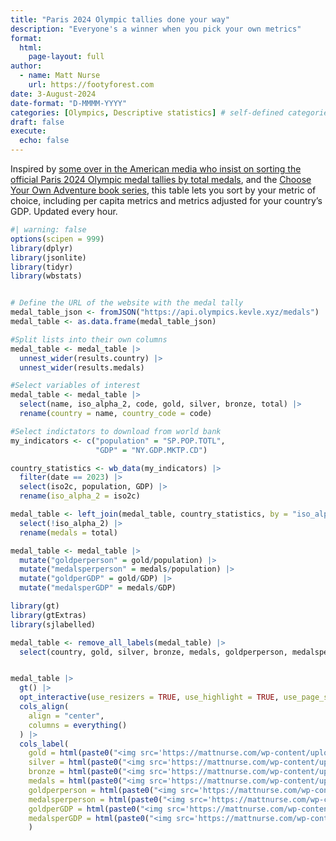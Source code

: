 ```yaml
---
title: "Paris 2024 Olympic tallies done your way"
description: "Everyone's a winner when you pick your own metrics"
format: 
  html:
    page-layout: full
author:
  - name: Matt Nurse
    url: https://footyforest.com
date: 3-August-2024
date-format: "D-MMMM-YYYY"
categories: [Olympics, Descriptive statistics] # self-defined categories
draft: false 
execute:
  echo: false
---
```


Inspired by [some over in the American media who insist on sorting the official Paris 2024 Olympic medal tallies by total medals](https://www.foxsports.com.au/olympics/weird-way-america-is-rigging-medal-tally-at-olympics/news-story/5c59c67e4462cba045b9430bb318b7d8), and the [Choose Your Own Adventure book series](https://en.wikipedia.org/wiki/Choose_Your_Own_Adventure), this table lets you sort by your metric of choice, including per capita metrics and metrics adjusted for your country's GDP. Updated every hour.

```r
#| warning: false
options(scipen = 999)
library(dplyr)
library(jsonlite)
library(tidyr)
library(wbstats)


# Define the URL of the website with the medal tally
medal_table_json <- fromJSON("https://api.olympics.kevle.xyz/medals")
medal_table <- as.data.frame(medal_table_json) 

#Split lists into their own columns
medal_table <- medal_table |> 
  unnest_wider(results.country) |> 
  unnest_wider(results.medals) 

#Select variables of interest
medal_table <- medal_table |>  
  select(name, iso_alpha_2, code, gold, silver, bronze, total) |> 
  rename(country = name, country_code = code)

#Select indictators to download from world bank
my_indicators <- c("population" = "SP.POP.TOTL",
                   "GDP" = "NY.GDP.MKTP.CD")

country_statistics <- wb_data(my_indicators) |> 
  filter(date == 2023) |> 
  select(iso2c, population, GDP) |> 
  rename(iso_alpha_2 = iso2c)

medal_table <- left_join(medal_table, country_statistics, by = "iso_alpha_2") |> 
  select(!iso_alpha_2) |> 
  rename(medals = total)

medal_table <- medal_table |> 
  mutate("goldperperson" = gold/population) |> 
  mutate("medalsperperson" = medals/population) |> 
  mutate("goldperGDP" = gold/GDP) |> 
  mutate("medalsperGDP" = medals/GDP)

library(gt)
library(gtExtras)
library(sjlabelled)

medal_table <- remove_all_labels(medal_table) |>
  select(country, gold, silver, bronze, medals, goldperperson, medalsperperson, goldperGDP, medalsperGDP)


medal_table |> 
  gt() |> 
  opt_interactive(use_resizers = TRUE, use_highlight = TRUE, use_page_size_select = FALSE, use_pagination_info = FALSE, use_pagination =  FALSE) |> 
  cols_align(
    align = "center",
    columns = everything()
  ) |> 
  cols_label(
    gold = html(paste0("<img src='https://mattnurse.com/wp-content/uploads/2024/08/gold.png' width='50' height='50'>")), 
    silver = html(paste0("<img src='https://mattnurse.com/wp-content/uploads/2024/08/silver.png' width='50' height='50'>")),
    bronze = html(paste0("<img src='https://mattnurse.com/wp-content/uploads/2024/08/bronze.png' width='50' height='50'>")),  
    medals = html(paste0("<img src='https://mattnurse.com/wp-content/uploads/2024/08/medals.png' width='50' height='50'>")),
    goldperperson = html(paste0("<img src='https://mattnurse.com/wp-content/uploads/2024/08/goldperperson.png' width='50' height='50'>")),
    medalsperperson = html(paste0("<img src='https://mattnurse.com/wp-content/uploads/2024/08/medalsperperson.png' width='50' height='50'>")),
    goldperGDP = html(paste0("<img src='https://mattnurse.com/wp-content/uploads/2024/08/goldperGDP.png' width='50' height='50'>")),
    medalsperGDP = html(paste0("<img src='https://mattnurse.com/wp-content/uploads/2024/08/medalsperGDP.png' width='50' height='50'>"))
    )

```
